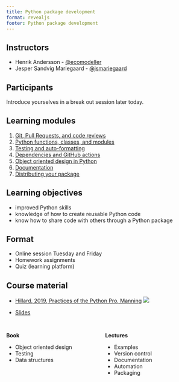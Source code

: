 ```yaml
---
title: Python package development
format: revealjs
footer: Python package development
---
```



## Instructors


* Henrik Andersson -  [@ecomodeller](https://github.com/ecomodeller)
* Jesper Sandvig Mariegaard - [@jsmariegaard](https://github.com/jsmariegaard)

## Participants

Introduce yourselves in a break out session later today.

## Learning modules

1. [Git, Pull Requests, and code reviews](01_version_control.qmd)
2. [Python functions, classes, and modules](02_function_classes.qmd)
3. [Testing and auto-formatting](03_testing.qmd)
4. [Dependencies and GitHub actions](04_dependencies_ci.qmd)
5. [Object oriented design in Python](05_oop.qmd)
6. [Documentation](06_documentation.qmd)
7. [Distributing your package](07_packaging.qmd)

## Learning objectives

* improved Python skills
* knowledge of how to create reusable Python code
* know how to share code with others through a Python package

## Format

* Online session Tuesday and Friday
* Homework assignments
* Quiz (learning platform)


## Course material

* [Hillard, 2019, Practices of the Python Pro, Manning](https://www.manning.com/books/practices-of-the-python-pro)
![](images/hillard_2019.png)


* [Slides](https://dhi.github.io/python-package-development)

##

::: {.columns}

::: {.column width="50%"}

**Book**

- Object oriented design
- Testing
- Data structures


:::

::: {.column width="50%"}

**Lectures**

- Examples
- Version control
- Documentation
- Automation
- Packaging

:::

::::

